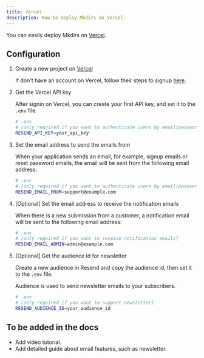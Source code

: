 ```yaml
---
title: Vercel
description: How to deploy Mkdirs on Vercel.
---
```



You can easily deploy Mkdirs on [Vercel](https://vercel.com/).

## Configuration

<Steps>

1. Create a new project on [Vercel](https://vercel.com/)

    If don't have an account on Vercel, follow their steps to signup [here](https://vercel.com/signup).

2. Get the Vercel API key

    After signin on Vercel, you can create your first API key, and set it to the `.env` file.

    ```bash
    # .env
    # [only required if you want to authenticate users by email/password]
    RESEND_API_KEY=your_api_key
    ```

3. Set the email address to send the emails from

    When your application sends an email, for example, signup emails or reset password emails, the email will be sent from the following email address:

    ```bash
    # .env
    # [only required if you want to authenticate users by email/password]
    RESEND_EMAIL_FROM=support@example.com
    ```

4. [Optional] Set the email address to receive the notification emails

    When there is a new submission from a customer, a notification email will be sent to the following email address:

    ```bash
    # .env
    # [only required if you want to receive notification emails]
    RESEND_EMAIL_ADMIN=admin@example.com
    ```

5. [Optional] Get the audience id for newsletter

    Create a new audience in Resend and copy the audience id, then set it to the `.env` file.

    Audience is used to send newsletter emails to your subscribers.

    ```bash
    # .env
    # [only required if you want to support newsletter]
    RESEND_AUDIENCE_ID=your_audience_id
    ```

</Steps>

## To be added in the docs

- Add video tutorial.
- Add detailed guide about email features, such as newsletter.

